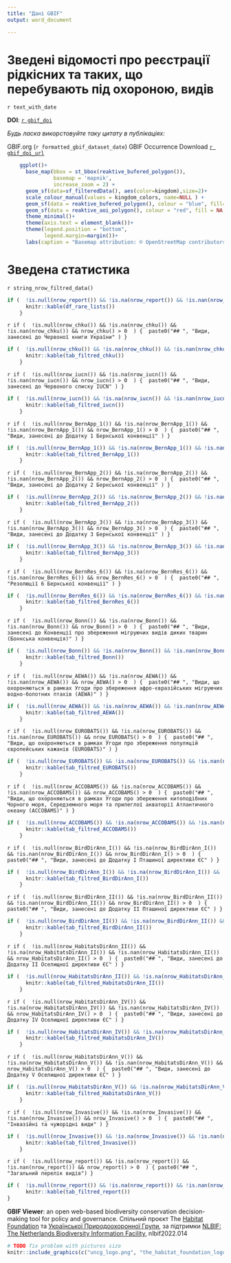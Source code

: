 ```yaml
---
title: "Дані GBIF"
output: word_document

---
```

# Зведені відомості про реєстрації рідкісних та таких, що перебувають під охороною, видів
`r text_with_date`

**DOI**: [`r gbif_doi`](`r gbif_doi_url`)

*Будь ласка викорстовуйте таку цитату в публікаціях:*

GBIF.org (`r formatted_gbif_dataset_date`) GBIF Occurrence Download [`r gbif_doi_url`](`r gbif_doi_url`)


```r
    ggplot()+
      base_map(bbox = st_bbox(reaktive_bufered_polygon()),
               basemap = 'mapnik',
               increase_zoom = 2) +
      geom_sf(data=sf_filteredData(), aes(color=kingdom),size=2)+
      scale_colour_manual(values = kingdom_colors, name=NULL ) +
      geom_sf(data = reaktive_bufered_polygon(), colour = "blue", fill=NA, lwd = 1)+
      geom_sf(data = reaktive_aoi_polygon(), colour = "red", fill = NA, lwd = 1)+ # TODO create global var for AOI
      theme_minimal()+
      theme(axis.text = element_blank())+
      theme(legend.position = "bottom",
            legend.margin=margin())+
      labs(caption = "Basemap attribution: © OpenStreetMap contributors")
```

# Зведена статистика

`r string_nrow_filtred_data()`  


```r
if (  !is.null(nrow_report()) && !is.na(nrow_report()) && !is.nan(nrow_report()) && nrow_report() > 0  ) {
      knitr::kable(df_rare_lists())
    }
```


`r if (  !is.null(nrow_chku()) && !is.na(nrow_chku()) && !is.nan(nrow_chku()) && nrow_chku() > 0  ) {  paste0("## ", "Види, занесені до Червоної книги України" ) }  `

```r
if (  !is.null(nrow_chku()) && !is.na(nrow_chku()) && !is.nan(nrow_chku()) && nrow_chku() > 0  ) {
      knitr::kable(tab_filtred_chku())
    }
```

`r if (  !is.null(nrow_iucn()) && !is.na(nrow_iucn()) && !is.nan(nrow_iucn()) && nrow_iucn() > 0  ) {  paste0("## ", "Види, занесені до Червоного списку IUCN" ) }  `

```r
if (  !is.null(nrow_iucn()) && !is.na(nrow_iucn()) && !is.nan(nrow_iucn()) && nrow_iucn() > 0  ) {
      knitr::kable(tab_filtred_iucn())
    }
```


`r if (  !is.null(nrow_BernApp_1()) && !is.na(nrow_BernApp_1()) && !is.nan(nrow_BernApp_1()) && nrow_BernApp_1() > 0  ) {  paste0("## ", "Види, занесені до Додатку 1 Бернської конвенції" ) }  `

```r
if (  !is.null(nrow_BernApp_1()) && !is.na(nrow_BernApp_1()) && !is.nan(nrow_BernApp_1()) && nrow_BernApp_1() > 0  ) {
      knitr::kable(tab_filtred_BernApp_1())
    }
```

`r if (  !is.null(nrow_BernApp_2()) && !is.na(nrow_BernApp_2()) && !is.nan(nrow_BernApp_2()) && nrow_BernApp_2() > 0  ) {  paste0("## ", "Види, занесені до Додатку 2 Бернської конвенції" ) }  `

```r
if (  !is.null(nrow_BernApp_2()) && !is.na(nrow_BernApp_2()) && !is.nan(nrow_BernApp_2()) && nrow_BernApp_2() > 0  ) {
      knitr::kable(tab_filtred_BernApp_2())
    }
```

`r if (  !is.null(nrow_BernApp_3()) && !is.na(nrow_BernApp_3()) && !is.nan(nrow_BernApp_3()) && nrow_BernApp_3() > 0  ) {  paste0("## ", "Види, занесені до Додатку 3 Бернської конвенції" ) }  `

```r
if (  !is.null(nrow_BernApp_3()) && !is.na(nrow_BernApp_3()) && !is.nan(nrow_BernApp_3()) && nrow_BernApp_3() > 0  ) {
      knitr::kable(tab_filtred_BernApp_3())
    }
```

`r if (  !is.null(nrow_BernRes_6()) && !is.na(nrow_BernRes_6()) && !is.nan(nrow_BernRes_6()) && nrow_BernRes_6() > 0  ) {  paste0("## ", "Резолюції 6 Бернської конвенції" ) }  `

```r
if (  !is.null(nrow_BernRes_6()) && !is.na(nrow_BernRes_6()) && !is.nan(nrow_BernRes_6()) && nrow_BernRes_6() > 0  ) {
      knitr::kable(tab_filtred_BernRes_6())
    }
```

`r if (  !is.null(nrow_Bonn()) && !is.na(nrow_Bonn()) && !is.nan(nrow_Bonn()) && nrow_Bonn() > 0  ) {  paste0("## ", "Види, занесені до Конвенції про збереження мігруючих видів диких тварин (Боннська конвенція)" ) }  `

```r
if (  !is.null(nrow_Bonn()) && !is.na(nrow_Bonn()) && !is.nan(nrow_Bonn()) && nrow_Bonn() > 0  ) {
      knitr::kable(tab_filtred_Bonn())
    }
```

`r if (  !is.null(nrow_AEWA()) && !is.na(nrow_AEWA()) && !is.nan(nrow_AEWA()) && nrow_AEWA() > 0  ) {  paste0("## ", "Види, що охороняються в рамках Угоди про збереження афро-євразійських мігруючих водно-болотних птахів (AEWA)" ) }  `

```r
if (  !is.null(nrow_AEWA()) && !is.na(nrow_AEWA()) && !is.nan(nrow_AEWA()) && nrow_AEWA() > 0  ) {
      knitr::kable(tab_filtred_AEWA())
    }
```

`r if (  !is.null(nrow_EUROBATS()) && !is.na(nrow_EUROBATS()) && !is.nan(nrow_EUROBATS()) && nrow_EUROBATS() > 0  ) {  paste0("## ", "Види, що охороняються в рамках Угоди про збереження популяцій європейських кажанів (EUROBATS)" ) }  `

```r
if (  !is.null(nrow_EUROBATS()) && !is.na(nrow_EUROBATS()) && !is.nan(nrow_EUROBATS()) && nrow_EUROBATS() > 0  ) {
      knitr::kable(tab_filtred_EUROBATS())
    }
```

`r if (  !is.null(nrow_ACCOBAMS()) && !is.na(nrow_ACCOBAMS()) && !is.nan(nrow_ACCOBAMS()) && nrow_ACCOBAMS() > 0  ) {  paste0("## ", "Види, що охороняються в рамках Угоди про збереження китоподібних Чорного моря, Середземного моря та прилеглої акваторії Атлантичного океану (ACCOBAMS)" ) }  `

```r
if (  !is.null(nrow_ACCOBAMS()) && !is.na(nrow_ACCOBAMS()) && !is.nan(nrow_ACCOBAMS()) && nrow_ACCOBAMS() > 0  ) {
      knitr::kable(tab_filtred_ACCOBAMS())
    }
```

`r if (  !is.null(nrow_BirdDirAnn_I()) && !is.na(nrow_BirdDirAnn_I()) && !is.nan(nrow_BirdDirAnn_I()) && nrow_BirdDirAnn_I() > 0  ) {  paste0("## ", "Види, занесені до Додатку I Пташиної директиви ЄС" ) }  `

```r
if (  !is.null(nrow_BirdDirAnn_I()) && !is.na(nrow_BirdDirAnn_I()) && !is.nan(nrow_BirdDirAnn_I()) && nrow_BirdDirAnn_I() > 0  ) {
      knitr::kable(tab_filtred_BirdDirAnn_I())
    }
```

`r if (  !is.null(nrow_BirdDirAnn_II()) && !is.na(nrow_BirdDirAnn_II()) && !is.nan(nrow_BirdDirAnn_II()) && nrow_BirdDirAnn_II() > 0  ) {  paste0("## ", "Види, занесені до Додатку II Пташиної директиви ЄС" ) }  `

```r
if (  !is.null(nrow_BirdDirAnn_II()) && !is.na(nrow_BirdDirAnn_II()) && !is.nan(nrow_BirdDirAnn_II()) && nrow_BirdDirAnn_II() > 0  ) {
      knitr::kable(tab_filtred_BirdDirAnn_II())
    }
```

`r if (  !is.null(nrow_HabitatsDirAnn_II()) && !is.na(nrow_HabitatsDirAnn_II()) && !is.nan(nrow_HabitatsDirAnn_II()) && nrow_HabitatsDirAnn_II() > 0  ) {  paste0("## ", "Види, занесені до Додатку II Оселищної директиви ЄС" ) }  `

```r
if (  !is.null(nrow_HabitatsDirAnn_II()) && !is.na(nrow_HabitatsDirAnn_II()) && !is.nan(nrow_HabitatsDirAnn_II()) && nrow_HabitatsDirAnn_II() > 0  ) {
      knitr::kable(tab_filtred_HabitatsDirAnn_II())
    }
```

`r if (  !is.null(nrow_HabitatsDirAnn_IV()) && !is.na(nrow_HabitatsDirAnn_IV()) && !is.nan(nrow_HabitatsDirAnn_IV()) && nrow_HabitatsDirAnn_IV() > 0  ) {  paste0("## ", "Види, занесені до Додатку IV Оселищної директиви ЄС" ) }  `

```r
if (  !is.null(nrow_HabitatsDirAnn_IV()) && !is.na(nrow_HabitatsDirAnn_IV()) && !is.nan(nrow_HabitatsDirAnn_IV()) && nrow_HabitatsDirAnn_IV() > 0  ) {
      knitr::kable(tab_filtred_HabitatsDirAnn_IV())
    }
```

`r if (  !is.null(nrow_HabitatsDirAnn_V()) && !is.na(nrow_HabitatsDirAnn_V()) && !is.nan(nrow_HabitatsDirAnn_V()) && nrow_HabitatsDirAnn_V() > 0  ) {  paste0("## ", "Види, занесені до Додатку V Оселищної директиви ЄС" ) }  `

```r
if (  !is.null(nrow_HabitatsDirAnn_V()) && !is.na(nrow_HabitatsDirAnn_V()) && !is.nan(nrow_HabitatsDirAnn_V()) && nrow_HabitatsDirAnn_V() > 0  ) {
      knitr::kable(tab_filtred_HabitatsDirAnn_V())
    }
```

`r if (  !is.null(nrow_Invasive()) && !is.na(nrow_Invasive()) && !is.nan(nrow_Invasive()) && nrow_Invasive() > 0  ) {  paste0("## ", "Інвазійні та чужорідні види" ) }  `

```r
if (  !is.null(nrow_Invasive()) && !is.na(nrow_Invasive()) && !is.nan(nrow_Invasive()) && nrow_Invasive() > 0  ) {
      knitr::kable(tab_filtred_Invasive())
    }
```

`r if (  !is.null(nrow_report()) && !is.na(nrow_report()) && !is.nan(nrow_report()) && nrow_report() > 0  ) { paste0("## ", "Загальний перелік видів") }  `

```r
if (  !is.null(nrow_report()) && !is.na(nrow_report()) && !is.nan(nrow_report()) && nrow_report() > 0  ) {
      knitr::kable(tab_filtred_report())
}
```


**GBIF Viewer**: an open web-based biodiversity conservation decision-making tool for policy and governance. Спільний проєкт The [Habitat Foundation](https://thehabitatfoundation.org/) та [Української Природоохоронної Групи](https://uncg.org.ua/), за підтримки [NLBIF: The Netherlands Biodiversity Information Facility](https://www.nlbif.nl/), nlbif2022.014

```r
# TODO fix problem with pictures size
knitr::include_graphics(c("uncg_logo.png", "the_habitat_foundation_logo.png", "logo-nlbif.png"))
```






